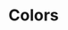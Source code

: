 
<Meta title="Token/Colors" />

# Colors

<ColorPalette>
  <ColorItem
    title="Base Colors"
    colors={[
      PALETTE.alert,
      PALETTE.primary,
      PALETTE.success,
      PALETTE.white
    ]}
  />
</ColorPalette>